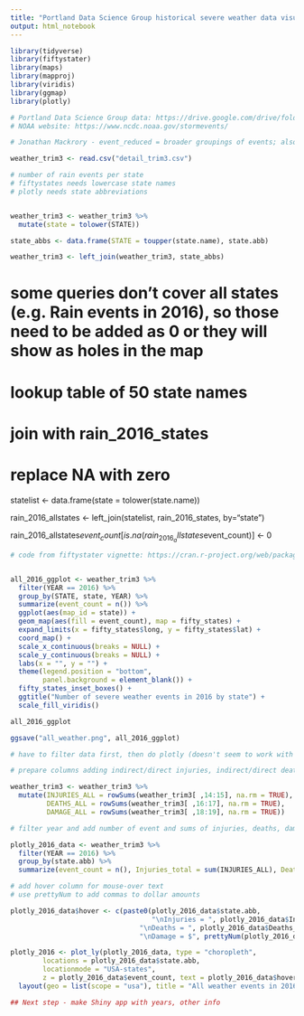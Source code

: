 ```yaml
---
title: "Portland Data Science Group historical severe weather data visualization workshop"
output: html_notebook
---
```


```r

library(tidyverse)
library(fiftystater)
library(maps)
library(mapproj)
library(viridis)
library(ggmap)
library(plotly)

```

```r

# Portland Data Science Group data: https://drive.google.com/drive/folders/1JK1Oo6a85ZvEs1f3MM3wcGzCSAskXd-4
# NOAA website: https://www.ncdc.noaa.gov/stormevents/

# Jonathan Mackrory - event_reduced = broader groupings of events; also did some other cleanup

weather_trim3 <- read.csv("detail_trim3.csv")

```


```r

# number of rain events per state
# fiftystates needs lowercase state names
# plotly needs state abbreviations


weather_trim3 <- weather_trim3 %>%
  mutate(state = tolower(STATE))

state_abbs <- data.frame(STATE = toupper(state.name), state.abb)

weather_trim3 <- left_join(weather_trim3, state_abbs) 

```

# some queries don't cover all states (e.g. Rain events in 2016), so those need to be added as 0 or they will show as holes in the map 
# lookup table of 50 state names
# join with rain_2016_states
# replace NA with zero


statelist <- data.frame(state = tolower(state.name))

rain_2016_allstates <- left_join(statelist, rain_2016_states, by="state")

rain_2016_allstates$event_count[is.na(rain_2016_allstates$event_count)] <- 0



```r

# code from fiftystater vignette: https://cran.r-project.org/web/packages/fiftystater/vignettes/fiftystater.html


all_2016_ggplot <- weather_trim3 %>%
  filter(YEAR == 2016) %>%
  group_by(STATE, state, YEAR) %>%
  summarize(event_count = n()) %>%
  ggplot(aes(map_id = state)) +
  geom_map(aes(fill = event_count), map = fifty_states) + 
  expand_limits(x = fifty_states$long, y = fifty_states$lat) +
  coord_map() +
  scale_x_continuous(breaks = NULL) + 
  scale_y_continuous(breaks = NULL) +
  labs(x = "", y = "") +
  theme(legend.position = "bottom", 
        panel.background = element_blank()) +
  fifty_states_inset_boxes() +
  ggtitle("Number of severe weather events in 2016 by state") +
  scale_fill_viridis()

all_2016_ggplot

ggsave("all_weather.png", all_2016_ggplot)

```


```r

# have to filter data first, then do plotly (doesn't seem to work with filter piped directly into plotly)

# prepare columns adding indirect/direct injuries, indirect/direct deaths, property/crop damage

weather_trim3 <- weather_trim3 %>% 
  mutate(INJURIES_ALL = rowSums(weather_trim3[ ,14:15], na.rm = TRUE),
         DEATHS_ALL = rowSums(weather_trim3[ ,16:17], na.rm = TRUE),
         DAMAGE_ALL = rowSums(weather_trim3[ ,18:19], na.rm = TRUE))

# filter year and add number of event and sums of injuries, deaths, damage

plotly_2016_data <- weather_trim3 %>%
  filter(YEAR == 2016) %>%
  group_by(state.abb) %>%
  summarize(event_count = n(), Injuries_total = sum(INJURIES_ALL), Deaths_total = sum(DEATHS_ALL), Damage_total = sum(DAMAGE_ALL))

# add hover column for mouse-over text
# use prettyNum to add commas to dollar amounts

plotly_2016_data$hover <- c(paste0(plotly_2016_data$state.abb,
                                   "\nInjuries = ", plotly_2016_data$Injuries_total, 
                                "\nDeaths = ", plotly_2016_data$Deaths_total, 
                                "\nDamage = $", prettyNum(plotly_2016_data$Damage_total, big.mark = ",", scientific = FALSE, trim = TRUE)))

```

```r

plotly_2016 <- plot_ly(plotly_2016_data, type = "choropleth", 
        locations = plotly_2016_data$state.abb,
        locationmode = "USA-states",
        z = plotly_2016_data$event_count, text = plotly_2016_data$hover) %>%
  layout(geo = list(scope = "usa"), title = "All weather events in 2016 by state")

## Next step - make Shiny app with years, other info

```






















